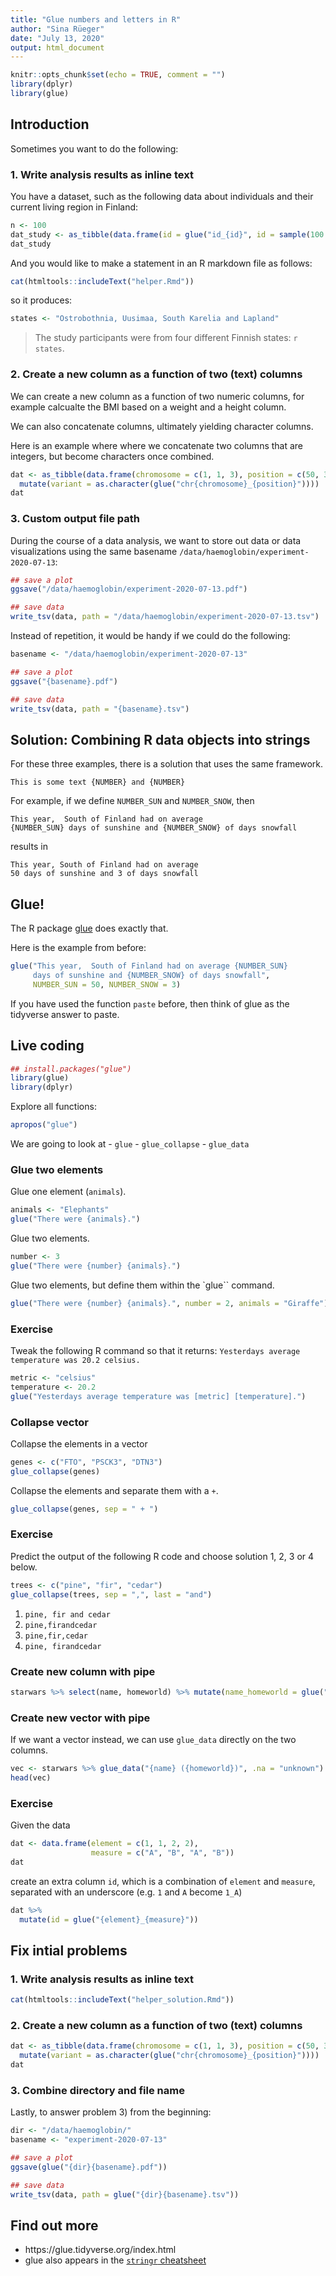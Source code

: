 ```yaml
---
title: "Glue numbers and letters in R"
author: "Sina Rüeger"
date: "July 13, 2020"
output: html_document
---
```


```r
knitr::opts_chunk$set(echo = TRUE, comment = "")
library(dplyr)
library(glue)
```

## Introduction

Sometimes you want to do the following:

### 1. Write analysis results as inline text

You have a dataset, such as the following data about individuals and their current living region in Finland:

```r
n <- 100
dat_study <- as_tibble(data.frame(id = glue("id_{id}", id = sample(100:999, n)), state = sample(c("Uusimaa", "Ostrobothnia", "South Karelia", "Lapland"), n, replace = TRUE))) 
dat_study
```

And you would like to make a statement in an R markdown file as follows: 

```r
cat(htmltools::includeText("helper.Rmd"))
```

so it produces:
```r
states <- "Ostrobothnia, Uusimaa, South Karelia and Lapland"
```

> The study participants were from four different Finnish states: `r states`. 

### 2. Create a new column as a function of two (text) columns

We can create a new column as a function of two numeric columns, for example calcualte the BMI based on a weight and a height column. 

We can also concatenate columns, ultimately yielding character columns.

Here is an example where where we concatenate two columns that are integers, but become characters once combined.

```r
dat <- as_tibble(data.frame(chromosome = c(1, 1, 3), position = c(50, 30, 70)) %>% 
  mutate(variant = as.character(glue("chr{chromosome}_{position}"))))
dat
```


### 3. Custom output file path

During the course of a data analysis, we want to store out data or data visualizations using the same basename `/data/haemoglobin/experiment-2020-07-13`:

```r
## save a plot
ggsave("/data/haemoglobin/experiment-2020-07-13.pdf")

## save data
write_tsv(data, path = "/data/haemoglobin/experiment-2020-07-13.tsv")
```

Instead of repetition, it would be handy if we could do the following:

```r
basename <- "/data/haemoglobin/experiment-2020-07-13"

## save a plot
ggsave("{basename}.pdf")

## save data
write_tsv(data, path = "{basename}.tsv")
```

## Solution: Combining R data objects into strings

For these three examples, there is a solution that uses the same framework. 

`This is some text {NUMBER} and {NUMBER}`

For example, if we define `NUMBER_SUN` and `NUMBER_SNOW`, then
```
This year,  South of Finland had on average 
{NUMBER_SUN} days of sunshine and {NUMBER_SNOW} of days snowfall
```

results in
```
This year, South of Finland had on average 
50 days of sunshine and 3 of days snowfall
```

## Glue!

The R package [glue](https://github.com/tidyverse/glue) does exactly that. 

Here is the example from before: 
```r
glue("This year,  South of Finland had on average {NUMBER_SUN} 
     days of sunshine and {NUMBER_SNOW} of days snowfall", 
     NUMBER_SUN = 50, NUMBER_SNOW = 3)
```


If you have used the function `paste` before, then think of glue as the tidyverse answer to paste. 

## Live coding

```r
## install.packages("glue")
library(glue)
library(dplyr)
```

Explore all functions:
```r
apropos("glue")
```

We are going to look at
- `glue`
- `glue_collapse`
- `glue_data`

### Glue two elements

Glue one element (`animals`).

```r
animals <- "Elephants"
glue("There were {animals}.")
```

Glue two elements.

```r
number <- 3
glue("There were {number} {animals}.")
```

Glue two elements, but define them within the `glue`` command.
```r
glue("There were {number} {animals}.", number = 2, animals = "Giraffe")
```

### Exercise

Tweak the following R command so that it returns: `Yesterdays average temperature was 20.2 celsius.`

```r
metric <- "celsius"
temperature <- 20.2
glue("Yesterdays average temperature was [metric] [temperature].")
```

### Collapse vector

Collapse the elements in a vector

```r
genes <- c("FTO", "PSCK3", "DTN3")
glue_collapse(genes)
```

Collapse the elements and separate them with a `+`. 
```r
glue_collapse(genes, sep = " + ")
```

### Exercise

Predict the output of the following R code and choose solution 1, 2, 3 or 4 below.

```r
trees <- c("pine", "fir", "cedar")
glue_collapse(trees, sep = ",", last = "and")
```

1. `pine, fir and cedar`
1. `pine,firandcedar`
1. `pine,fir,cedar`
1. `pine, firandcedar`


### Create new column with pipe 

```r
starwars %>% select(name, homeworld) %>% mutate(name_homeworld = glue("{name} ({homeworld})"))
```

### Create new vector with pipe

If we want a vector instead, we can use `glue_data` directly on the two columns. 

```r
vec <- starwars %>% glue_data("{name} ({homeworld})", .na = "unknown")
head(vec)
```

### Exercise

Given the data 
```r
dat <- data.frame(element = c(1, 1, 2, 2), 
                  measure = c("A", "B", "A", "B"))
dat
```
create an extra column `id`, which is a combination of `element` and `measure`, separated with an underscore (e.g. `1` and `A` become `1_A`)

```r
dat %>% 
  mutate(id = glue("{element}_{measure}"))
```

## Fix intial problems

### 1. Write analysis results as inline text

```r
cat(htmltools::includeText("helper_solution.Rmd"))
```

### 2. Create a new column as a function of two (text) columns

```r
dat <- as_tibble(data.frame(chromosome = c(1, 1, 3), position = c(50, 30, 70)) %>% 
  mutate(variant = as.character(glue("chr{chromosome}_{position}"))))
dat
```

### 3. Combine directory and file name

Lastly, to answer problem 3) from the beginning: 


```r
dir <- "/data/haemoglobin/"
basename <- "experiment-2020-07-13"

## save a plot
ggsave(glue("{dir}{basename}.pdf"))

## save data
write_tsv(data, path = glue("{dir}{basename}.tsv"))
```



## Find out more

- https://glue.tidyverse.org/index.html
- glue also appears in the [`stringr` cheatsheet](https://raw.githubusercontent.com/rstudio/cheatsheets/master/strings.pdf)
